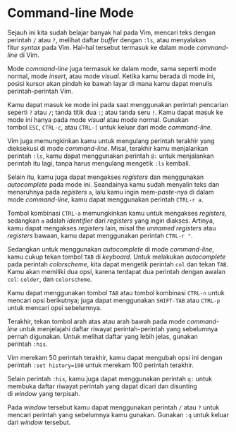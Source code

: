 # Command-line Mode

Sejauh ini kita sudah belajar banyak hal pada Vim, mencari teks dengan perintah `/` atau `?`, melihat daftar *buffer* dengan `:ls`, atau menyalakan fitur *syntax* pada Vim. Hal-hal tersebut termasuk ke dalam mode *command-line* di Vim.

Mode *command-line* juga termasuk ke dalam mode, sama seperti mode normal, mode *insert*, atau mode *visual*. Ketika kamu berada di mode ini, posisi kursor akan pindah ke bawah layar di mana kamu dapat menulis perintah-perintah Vim.

Kamu dapat masuk ke mode ini pada saat menggunakan perintah pencarian seperti `?` atau `/`; tanda titik dua `:`; atau tanda seru `!`. Kamu dapat masuk ke mode ini hanya pada mode *visual* atau mode normal. Gunakan tombol `ESC`, `CTRL-c`, atau `CTRL-[` untuk keluar dari mode *command-line*.

Vim juga memungkinkan kamu untuk mengulang perintah terakhir yang dieksekusi di mode *command-line*. Misal, terakhir kamu menjalankan perintah `:ls`, kamu dapat menggunakan perintah `@:` untuk menjalankan perintah itu lagi, tanpa harus mengulang mengetik `:ls` kembali.

Selain itu, kamu juga dapat mengakses *registers* dan menggunakan *autocomplete* pada mode ini. Seandainya kamu sudah menyalin teks dan menaruhnya pada *registers* `a`, lalu kamu ingin mem-*paste*-nya di dalam mode *command-line*, kamu dapat menggunakan perintah `CTRL-r a`.

Tombol kombinasi `CTRL-a` memungkinkan kamu untuk mengakses *registers*, sedangkan `a` adalah *identifier* dari *registers* yang ingin diakses. Artinya, kamu dapat mengakses *registers* lain, misal the *unnamed registers* atau *registers* bawaan, kamu dapat menggunakan perintah `CTRL-r "`.

Sedangkan untuk menggunakan *autocomplete* di mode *command-line*, kamu cukup tekan tombol `TAB` di *keyboard*. Untuk melakukan *autocomplete* pada perintah *colorscheme*, kita dapat mengetik perintah `col` dan tekan `TAB`. Kamu akan memiliki dua opsi, karena terdapat dua perintah dengan awalan `col`: `colder`, dan `colorscheme`.

Kamu dapat menggunakan tombol `TAB` atau tombol kombinasi `CTRL-n` untuk mencari opsi berikutnya; juga dapat menggunakan `SHIFT-TAB` atau `CTRL-p` untuk mencari opsi sebelumnya.

Terakhir, tekan tombol arah atas atau arah bawah pada mode *command-line* untuk menjelajahi daftar riwayat perintah-perintah yang sebelumnya pernah digunakan. Untuk melihat daftar yang lebih jelas, gunakan perintah `:his`.

Vim merekam 50 perintah terakhir, kamu dapat mengubah opsi ini dengan perintah `:set history=100` untuk merekam 100 perintah terakhir.

Selain perintah `:his`, kamu juga dapat menggunakan perintah `q:` untuk membuka daftar riwayat perintah yang dapat dicari dan disunting di *window* yang terpisah.

Pada *window* tersebut kamu dapat menggunakan perintah `/` atau `?` untuk mencari perintah yang sebelumnya kamu gunakan. Gunakan `:q` untuk keluar dari *window* tersebut.
